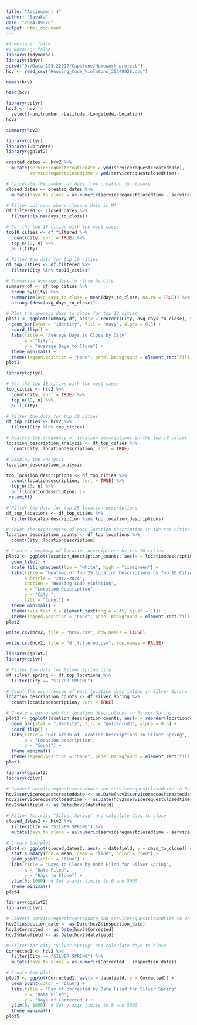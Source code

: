 ---
title: "Assingment 4"
author: "Sayaka"
date: "2024-09-26"
output: html_document
---



```{r}
#| message: false
#| warning: false
library(tidyverse)
library(tidyr)
setwd("D:/Data 205 22017/Capstone/Homework project")
hcv <- read_csv("Housing_Code_Violatons_20240926.csv")

```

```{r}
names(hcv)
```
```{r}
head(hcv)
```
```{r}
library(dplyr)
hcv2 <- hcv |>
  select(-unitnumber,-Latitude,-Longitude,-Location)
hcv2
```

```{r}
summary(hcv2)
```


```{r}
library(dplyr)
library(lubridate)
library(ggplot2)

created_dates <- hcv2 %>%
  mutate(servicerequestcreateddate = ymd(servicerequestcreateddate),
         servicerequestclosedtime = ymd(servicerequestclosedtime))

# Calculate the number of days from creation to closure
closed_dates <- created_dates %>%
  mutate(days_to_close = as.numeric(servicerequestclosedtime - servicerequestcreateddate))

# Filter out rows where closure date is NA
df_filtered <- closed_dates %>%
  filter(!is.na(days_to_close))

# Get the top 10 cities with the most cases
top10_cities <- df_filtered %>%
  count(City, sort = TRUE) %>%
  top_n(10, n) %>%
  pull(City)

# Filter the data for top 10 cities
df_top_cities <- df_filtered %>%
  filter(City %in% top10_cities)

# Summarize average days to close by city
summary_df <- df_top_cities %>%
  group_by(City) %>%
  summarize(avg_days_to_close = mean(days_to_close, na.rm = TRUE)) %>%
  arrange(desc(avg_days_to_close))

# Plot the average days to close for top 10 cities
plot1 <- ggplot(summary_df, aes(x = reorder(City, avg_days_to_close), y = avg_days_to_close)) +
  geom_bar(stat = "identity", fill = "navy", alpha = 0.5) +
  coord_flip() +
  labs(title = "Average Days to Close by City",
       x = "City",
       y = "Average Days to Close") +
  theme_minimal() +
  theme(legend.position = "none", panel.background = element_rect(fill = "gray97"))
plot1

```


```{r}
library(dplyr)

# Get the top 10 cities with the most cases
top_cities <- hcv2 %>%
  count(City, sort = TRUE) %>%
  top_n(10, n) %>%
  pull(City)

# Filter the data for top 10 cities
df_top_cities <- hcv2 %>%
  filter(City %in% top_cities)

# Analyze the frequency of location descriptions in the top 10 cities
location_description_analysis <- df_top_cities %>%
  count(City, locationdescription, sort = TRUE)

# Display the analysis
location_description_analysis
```

```{r}
top_location_descriptions <- df_top_cities %>%
  count(locationdescription, sort = TRUE) %>%
  top_n(25, n) %>%
  pull(locationdescription) |>
 na.omit()

# Filter the data for top 25 location descriptions
df_top_locations <- df_top_cities %>%
  filter(locationdescription %in% top_location_descriptions)

# Count the occurrences of each location description in the top cities
location_description_counts <- df_top_locations %>%
  count(City, locationdescription)

# Create a heatmap of location descriptions by top 10 cities
plot2 <- ggplot(location_description_counts, aes(x = locationdescription, y = City, fill = n)) +
  geom_tile() +
  scale_fill_gradient(low = "white", high = "limegreen") +
  labs(title = "Heatmap of Top 25 Location Descriptions by Top 10 Cities",
       subtitle = "2012-2024",
       caption = "Housing code violation",
       x = "Location Description",
       y = "City ",
       fill = "Count") +
  theme_minimal() +
  theme(axis.text.x = element_text(angle = 45, hjust = 1))+
  theme(legend.position = "none", panel.background = element_rect(fill = "bisque4"))
plot2
```

```{r}
write.csv(hcv2, file = "hcv2.csv", row.names = FALSE)
```

```{r}
write.csv(hcv2, file = "df_filtered.csv", row.names = FALSE)
```



```{r}
library(ggplot2)
library(dplyr)

# Filter the data for Silver Spring city
df_silver_spring <- df_top_locations %>%
  filter(City == "SILVER SPRING")

# Count the occurrences of each location description in Silver Spring
location_description_counts <- df_silver_spring %>%
  count(locationdescription, sort = TRUE)

# Create a bar graph for location descriptions in Silver Spring
plot3 <- ggplot(location_description_counts, aes(x = reorder(locationdescription, n), y = n, fill = locationdescription)) +
  geom_bar(stat = "identity", fill = "goldenrod3", alpha = 0.5) +
  coord_flip() +
  labs(title = "Bar Graph of Location Descriptions in Silver Spring",
       x = "Location Description",
       y = "Count") +
  theme_minimal() +
  theme(legend.position = "none", panel.background = element_rect(fill = "aliceblue"))
plot3
```


```{r}
library(ggplot2)
library(dplyr)

# Convert servicerequestcreateddate and servicerequestclosedtime to Date type
hcv2$servicerequestcreateddate <- as.Date(hcv2$servicerequestcreateddate)
hcv2$servicerequestclosedtime <- as.Date(hcv2$servicerequestclosedtime)
hcv2$datefield <- as.Date(hcv2$datefield)

# Filter for city "Silver Spring" and calculate days to close
closed_dates2 <- hcv2 %>%
  filter(City == "SILVER SPRING") %>%
  mutate(days_to_close = as.numeric(servicerequestclosedtime - servicerequestcreateddate))

# Create the plot
plot4 <- ggplot(closed_dates2, aes(x = datefield, y = days_to_close)) +
  stat_summary(fun = mean, geom = "line", color = "red") +
  geom_point(color = "blue") +
  labs(title = "Days to Close by Date Filed for Silver Spring",
       x = "Date Filed",
       y = "Days to Close") +
  ylim(0, 1000)  # Set y-axis limits to 0 and 5000
  theme_minimal()
plot4
```

```{r}
library(ggplot2)
library(dplyr)

# Convert servicerequestcreateddate and servicerequestclosedtime to Date type
hcv2$inspection_date <- as.Date(hcv2$inspection_date)
hcv2$Corrected <- as.Date(hcv2$Corrected)
hcv2$datefield <- as.Date(hcv2$datefield)

# Filter for city "Silver Spring" and calculate days to close
Corrected1 <- hcv2 %>%
  filter(City == "SILVER SPRING") %>%
  mutate(days_to_close = as.numeric(Corrected - inspection_date))

# Create the plot
plot5 <- ggplot(Corrected1, aes(x = datefield, y = Corrected)) +
  geom_point(color = "blue") +
  labs(title = "Day of corrected by Date Filed for Silver Spring",
       x = "Date Filed",
       y = "Days of Corrected") +
  ylim(0, 1000)  # Set y-axis limits to 0 and 5000
  theme_minimal()
plot5
```



